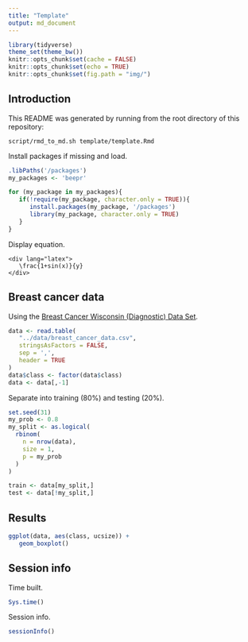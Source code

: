 ```yaml
---
title: "Template"
output: md_document
---
```


```r
library(tidyverse)
theme_set(theme_bw())
knitr::opts_chunk$set(cache = FALSE)
knitr::opts_chunk$set(echo = TRUE)
knitr::opts_chunk$set(fig.path = "img/")
```

<script src="http://latex.codecogs.com/latexit.js"></script>

## Introduction

This README was generated by running from the root directory of this repository:

    script/rmd_to_md.sh template/template.Rmd

Install packages if missing and load.

```r
.libPaths('/packages')
my_packages <- 'beepr'

for (my_package in my_packages){
   if(!require(my_package, character.only = TRUE)){
      install.packages(my_package, '/packages')
      library(my_package, character.only = TRUE)
   }
}
```

Display equation.

```
<div lang="latex">
   \frac{1+sin(x)}{y}
</div>
```

## Breast cancer data

Using the [Breast Cancer Wisconsin (Diagnostic) Data Set](https://archive.ics.uci.edu/ml/datasets/Breast+Cancer+Wisconsin+(Diagnostic)).

```r
data <- read.table(
   "../data/breast_cancer_data.csv",
   stringsAsFactors = FALSE,
   sep = ',',
   header = TRUE
)
data$class <- factor(data$class)
data <- data[,-1]
```

Separate into training (80%) and testing (20%).

```r
set.seed(31)
my_prob <- 0.8
my_split <- as.logical(
  rbinom(
    n = nrow(data),
    size = 1,
    p = my_prob
  )
)

train <- data[my_split,]
test <- data[!my_split,]
```

## Results

```r
ggplot(data, aes(class, ucsize)) +
   geom_boxplot()
```

## Session info

Time built.

```r
Sys.time()
```

Session info.

```r
sessionInfo()
```

